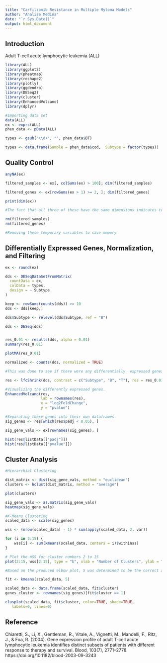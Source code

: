 ```yaml
---
title: "Carfilzomib Resistance in Multiple Myloma Models"
author: "Analise Medina"
date: "`r Sys.Date()`"
output: html_document
---
```


## Introduction

Adult T-cell acute lymphocytic leukemia (ALL)

```r

library(ALL)
library(ggplot2)
library(pheatmap)
library(reshape2)
library(plotly)
library(ggdendro)
library(DESeq2)
library(cluster)
library(EnhancedVolcano)
library(dplyr)

#Importing data set
data(ALL)
ex <- exprs(ALL)
phen_data <- pData(ALL)

types <- gsub("\\d+", "", phen_data$BT)

types <- data.frame(Sample = phen_data$cod,  Subtype = factor(types))

```

## Quality Control

```r
anyNA(ex)

filtered_samples <- ex[, colSums(ex) > 100]; dim(filtered_samples)

filtered_genes <- ex[rowSums(ex > 1) >= 2, ]; dim(filtered_genes)

print(dim(ex))

#The fact that all three of these have the same dimensions indicates to me that there are no empty readings within the dataset. 

rm(filtered_samples)
rm(filtered_genes)

#Removing these temporary variables to save memory 

```

## Differentially Expressed Genes, Normalization, and Filtering

```r

ex <- round(ex)

dds <- DESeqDataSetFromMatrix(
  countData = ex,
  colData = types,
  design = ~ Subtype
)

keep <- rowSums(counts(dds)) >= 10
dds <- dds[keep,]

dds$Subtype <- relevel(dds$Subtype, ref = "B")

dds <- DESeq(dds)


res_0.01 <- results(dds, alpha = 0.01)
summary(res_0.01)

plotMA(res_0.01)

normalized <- counts(dds, normalized = TRUE) 

#This was done to see if there were any differentially  expressed genes between the B and T subtypes 

res <- lfcShrink(dds, contrast = c("Subtype", "B", "T"), res = res_0.01, type="normal")

#Visualizing the differently expressed genes. 
EnhancedVolcano(res,
                lab = rownames(res),
                x = "log2FoldChange",
                y = "pvalue")

#Separating these genes into their own dataframes. 
sig_genes <- res[which(res$padj < 0.05), ]

sig_gene_vals <- ex[rownames(sig_genes), ]

hist(res@listData[["padj"]])
hist(res@listData[["pvalue"]])


```


## Cluster Analysis 

```r
#Hierarchial Clustering 

dist_matrix <- dist(sig_gene_vals, method = "euclidean")
clusters <- hclust(dist_matrix, method = "average")

plot(clusters)

sig_gene_vals <- as.matrix(sig_gene_vals)
heatmap(sig_gene_vals)

#K-Means Clustering 
scaled_data <- scale(sig_genes)

wss <- (nrow(scaled_data) - 1) * sum(apply(scaled_data, 2, var))

for (i in 2:15) {
    wss[i] <- sum(kmeans(scaled_data, centers = i)$withinss)
}

# Plot the WSS for cluster numbers 2 to 15
plot(2:15, wss[2:15], type = "b", xlab = "Number of Clusters", ylab = "Within Groups Sum of Squares")

#Based on the produced elbow plot, 5 was determined to be the correct amount of clusters.

fit <- kmeans(scaled_data, 5) 

scaled_data <- data.frame(scaled_data, fit$cluster)
genes_cluster <- rownames(sig_genes)[fit$cluster == 1]

clusplot(scaled_data, fit$cluster, color=TRUE, shade=TRUE,
   labels=0, lines=0)

```


## Reference

Chiaretti, S., Li, X., Gentleman, R., Vitale, A., Vignetti, M., Mandelli, F., Ritz, J., & Foa, R. (2004). Gene expression profile of adult T-cell acute lymphocytic leukemia identifies distinct subsets of patients with different response to therapy and survival. Blood, 103(7), 2771–2778. https://doi.org/10.1182/blood-2003-09-3243




